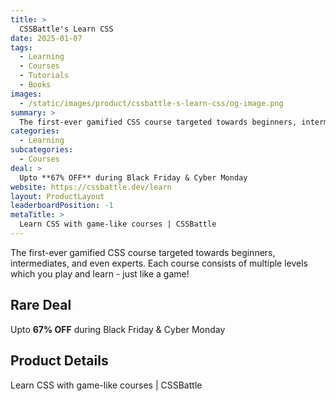 ```yaml
---
title: >
  CSSBattle's Learn CSS
date: 2025-01-07
tags:
  - Learning
  - Courses
  - Tutorials
  - Books
images:
  - /static/images/product/cssbattle-s-learn-css/og-image.png
summary: >
  The first-ever gamified CSS course targeted towards beginners, intermediates, and even experts. Each course consists of multiple levels which you play and learn - just like a game!
categories:
  - Learning
subcategories:
  - Courses
deal: >
  Upto **67% OFF** during Black Friday & Cyber Monday
website: https://cssbattle.dev/learn
layout: ProductLayout
leaderboardPosition: -1
metaTitle: >
  Learn CSS with game-like courses | CSSBattle
---
```

The first-ever gamified CSS course targeted towards beginners, intermediates, and even experts. Each course consists of multiple levels which you play and learn - just like a game!

## Rare Deal

Upto **67% OFF** during Black Friday & Cyber Monday

## Product Details

Learn CSS with game-like courses | CSSBattle



